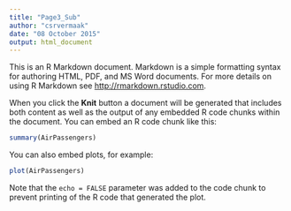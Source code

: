 ```yaml
---
title: "Page3_Sub"
author: "csrvermaak"
date: "08 October 2015"
output: html_document
---
```


This is an R Markdown document. Markdown is a simple formatting syntax for authoring HTML, PDF, and MS Word documents. For more details on using R Markdown see <http://rmarkdown.rstudio.com>.

When you click the **Knit** button a document will be generated that includes both content as well as the output of any embedded R code chunks within the document. You can embed an R code chunk like this:

```r
summary(AirPassengers)
```

You can also embed plots, for example:

```r
plot(AirPassengers)
```

Note that the `echo = FALSE` parameter was added to the code chunk to prevent printing of the R code that generated the plot.
